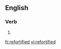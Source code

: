==English==

===Verb===
{{head|en}}

# {{en-past of|refortify}}

[[fr:refortified]]
[[vi:refortified]]